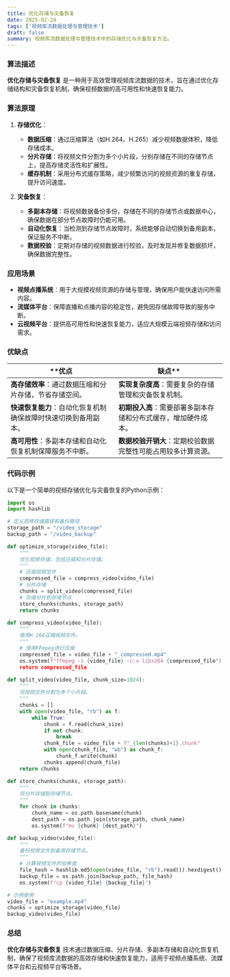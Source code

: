 ```yaml
---
title: 优化存储与灾备恢复
date: 2025-02-24
tags: ['视频库流数据处理与管理技术']
draft: false
summary: 视频库流数据处理与管理技术中的存储优化与灾备恢复方法。
---
```


### 算法描述

**优化存储与灾备恢复** 是一种用于高效管理视频库流数据的技术，旨在通过优化存储结构和灾备恢复机制，确保视频数据的高可用性和快速恢复能力。

### 算法原理

1. **存储优化**：

   - **数据压缩**：通过压缩算法（如H.264、H.265）减少视频数据体积，降低存储成本。
   - **分片存储**：将视频文件分割为多个小片段，分别存储在不同的存储节点上，提高存储灵活性和扩展性。
   - **缓存机制**：采用分布式缓存策略，减少频繁访问的视频资源的重复存储，提升访问速度。

2. **灾备恢复**：
   - **多副本存储**：将视频数据备份多份，存储在不同的存储节点或数据中心，确保数据在部分节点故障时仍能可用。
   - **自动化恢复**：当检测到存储节点故障时，系统能够自动切换到备用副本，保证服务不中断。
   - **数据校验**：定期对存储的视频数据进行校验，及时发现并修复数据损坏，确保数据完整性。

### 应用场景

- **视频点播系统**：用于大规模视频资源的存储与管理，确保用户能快速访问所需内容。
- **流媒体平台**：保障直播和点播内容的稳定性，避免因存储故障导致的服务中断。
- **云视频平台**：提供高可用性和快速恢复能力，适应大规模云端视频存储和访问需求。

### 优缺点

| \*\*优点                                                       | 缺点\*\*                                                       |
| -------------------------------------------------------------- | -------------------------------------------------------------- |
| **高存储效率**：通过数据压缩和分片存储，节省存储空间。         | **实现复杂度高**：需要复杂的存储管理和灾备恢复机制。           |
| **快速恢复能力**：自动化恢复机制确保故障时快速切换到备用副本。 | **初期投入高**：需要部署多副本存储和分布式缓存，增加硬件成本。 |
| **高可用性**：多副本存储和自动化恢复机制保障服务不中断。       | **数据校验开销大**：定期校验数据完整性可能占用较多计算资源。   |

### 代码示例

以下是一个简单的视频存储优化与灾备恢复的Python示例：

```python
import os
import hashlib

# 定义视频存储路径和备份路径
storage_path = "/video_storage"
backup_path = "/video_backup"

def optimize_storage(video_file):
    """
    优化视频存储，包括压缩和分片存储。
    """
    # 压缩视频文件
    compressed_file = compress_video(video_file)
    # 分片存储
    chunks = split_video(compressed_file)
    # 存储分片到存储节点
    store_chunks(chunks, storage_path)
    return chunks

def compress_video(video_file):
    """
    使用H.264压缩视频文件。
    """
    # 使用FFmpeg进行压缩
    compressed_file = video_file + "_compressed.mp4"
    os.system(f"ffmpeg -i {video_file} -c:v libx264 {compressed_file")
    return compressed_file

def split_video(video_file, chunk_size=1024):
    """
    将视频文件分割为多个小片段。
    """
    chunks = []
    with open(video_file, "rb") as f:
        while True:
            chunk = f.read(chunk_size)
            if not chunk:
                break
            chunk_file = video_file + f"_{len(chunks)+1}.chunk"
            with open(chunk_file, "wb") as chunk_f:
                chunk_f.write(chunk)
            chunks.append(chunk_file)
    return chunks

def store_chunks(chunks, storage_path):
    """
    将分片存储到存储节点。
    """
    for chunk in chunks:
        chunk_name = os.path.basename(chunk)
        dest_path = os.path.join(storage_path, chunk_name)
        os.system(f"mv {chunk} {dest_path}")

def backup_video(video_file):
    """
    备份视频文件到备用存储节点。
    """
    # 计算视频文件的哈希值
    file_hash = hashlib.md5(open(video_file, "rb").read()).hexdigest()
    backup_file = os.path.join(backup_path, file_hash)
    os.system(f"cp {video_file} {backup_file}")

# 示例使用
video_file = "example.mp4"
chunks = optimize_storage(video_file)
backup_video(video_file)
```

### 总结

**优化存储与灾备恢复** 技术通过数据压缩、分片存储、多副本存储和自动化恢复机制，确保了视频库流数据的高效存储和快速恢复能力，适用于视频点播系统、流媒体平台和云视频平台等场景。
